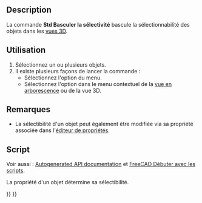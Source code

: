 <languages/>

{{Docnav/fr
|[[Std_HideObjects/fr|Masquer tous les objets]]
|[[Std_ToggleNavigation/fr|Basculer en mode navigation]]
|[[Std_View_Menu/fr|Menu Affichage]]
|IconL=Std_HideObjects.svg
|IconR=Std_ToggleNavigation.svg
|IconC=Freecad.svg
}}

{{GuiCommand/fr
|Name=Std ToggleSelectability
|Name/fr=Std Basculer la sélectivité
|MenuLocation=Affichage → Visibilité → Activer/désactiver la sélectivité
|Workbenches=Tous
}}

==Description==

La commande '''Std Basculer la sélectivité''' bascule la sélectionnabilité des objets dans les [[3D_view/fr|vues 3D]].

<span id="Usage"></span>
==Utilisation==

# Sélectionnez un ou plusieurs objets.
# Il existe plusieurs façons de lancer la commande :
#* Sélectionnez l'option {{MenuCommand|Affichage → Visibilité → [[Image:Std_ToggleSelectability.svg|16px]] Activer/désactiver la sélectivité}} du menu.
#* Sélectionnez l'option {{MenuCommand|[[Image:Std_ToggleSelectability.svg|16px]] Activer/désactiver la sélectivité}} dans le menu contextuel de la [[Tree_view/fr|vue en arborescence]] ou de la vue 3D.

<span id="Notes"></span>
==Remarques==

* La sélectibilité d'un objet peut également être modifiée via sa propriété {{PropertyData|Selectable}} associée dans l'[[Property_editor/fr|éditeur de propriétés]].

<span id="Scripting"></span>
==Script==

Voir aussi : [https://freecad.github.io/SourceDoc/ Autogenerated API documentation] et [[FreeCAD_Scripting_Basics/fr|FreeCAD Débuter avec les scripts]].

La propriété {{incode|Selectable}} d'un objet détermine sa sélectibilité.

{{Code|code=
import FreeCADGui

obj = FreeCADGui.ActiveDocument.myObjectName

obj.Selectable = not obj.Selectable
}}


{{Docnav/fr
|[[Std_HideObjects/fr|Masquer tous les objets]]
|[[Std_ToggleNavigation/fr|Basculer en mode navigation]]
|[[Std_View_Menu/fr|Menu Affichage]]
|IconL=Std_HideObjects.svg
|IconR=Std_ToggleNavigation.svg
|IconC=Freecad.svg
}}

{{Std_Base_navi{{#translation:}}}}
{{Userdocnavi{{#translation:}}}}